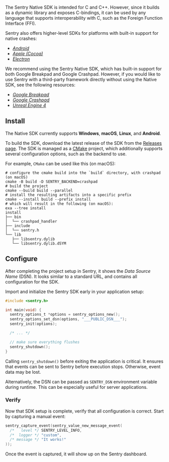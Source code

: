 The Sentry Native SDK is intended for C and C++. However, since it builds as a
dynamic library and exposes C-bindings, it can be used by any language that
supports interoperability with C, such as the Foreign Function Interface (FFI).

Sentry also offers higher-level SDKs for platforms with built-in support for
native crashes:

- [_Android_](/platforms/android/)
- [_Apple (Cocoa)_](/platforms/apple/)
- [_Electron_](/platforms/electron/)

We recommend using the Sentry Native SDK, which has built-in support for both Google Breakpad and Google Crashpad. However, if you would like to use Sentry with a third-party framework directly without using the Native SDK, see the following resources:

- [_Google Breakpad_](guides/breakpad/)
- [_Google Crashpad_](guides/crashpad/)
- [_Unreal Engine 4_](guides/ue4/)

## Install

The Native SDK currently supports **Windows**, **macOS**, **Linux**, and **Android**.

To build the SDK, download the latest release of the SDK from the [Releases
page](https://github.com/getsentry/sentry-native/releases).
The SDK is managed as a [CMake] project, which additionally supports several configuration options, such as the backend to use.

For example, `CMake` can be used like this (on macOS):

```shell
# configure the cmake build into the `build` directory, with crashpad (on macOS)
cmake -B build -D SENTRY_BACKEND=crashpad
# build the project
cmake --build build --parallel
# install the resulting artifacts into a specific prefix
cmake --install build --prefix install
# which will result in the following (on macOS):
exa --tree install
install
├── bin
│  └── crashpad_handler
├── include
│  └── sentry.h
└── lib
   ├── libsentry.dylib
   └── libsentry.dylib.dSYM
```

[cmake]: https://cmake.org/cmake/help/latest/

## Configure

After completing the project setup in Sentry, it shows the _Data Source Name_
(DSN). It looks similar to a standard URL, and contains all configuration for
the SDK.

Import and initialize the Sentry SDK early in your application setup:

```c
#include <sentry.h>

int main(void) {
  sentry_options_t *options = sentry_options_new();
  sentry_options_set_dsn(options, "___PUBLIC_DSN___");
  sentry_init(options);

  /* ... */

  // make sure everything flushes
  sentry_shutdown();
}
```

<Alert level="warning" title="Warning">

Calling `sentry_shutdown()` before exiting the application is critical. It
ensures that events can be sent to Sentry before execution stops. Otherwise,
event data may be lost.

</Alert>

Alternatively, the DSN can be passed as `SENTRY_DSN` environment variable during
runtime. This can be especially useful for server applications.

### Verify

Now that SDK setup is complete, verify that all configuration is correct. Start
by capturing a manual event:

```c
sentry_capture_event(sentry_value_new_message_event(
  /*   level */ SENTRY_LEVEL_INFO,
  /*  logger */ "custom",
  /* message */ "It works!"
));
```

Once the event is captured, it will show up on the Sentry dashboard.
